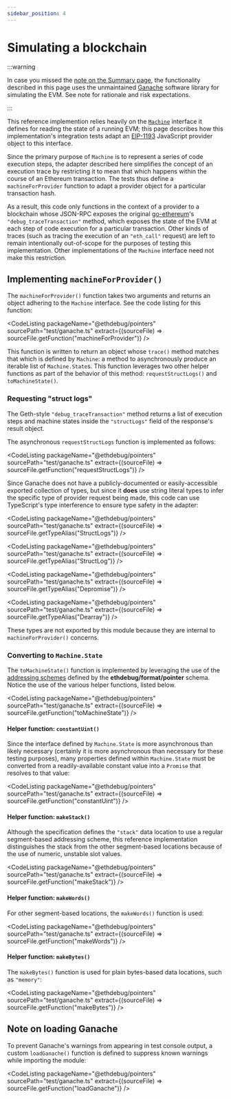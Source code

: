 ```yaml
---
sidebar_position: 4
---
```



# Simulating a blockchain

:::warning

In case you missed the
[note on the Summary page](/docs/implementation-guides/pointers/testing/summary#ganache-warning),
the functionality described in this page uses the unmaintained
[Ganache](https://github.com/trufflesuite/ganache) software library for
simulating the EVM. See note for rationale and risk expectations.

:::

This reference implemention relies heavily on the
[`Machine`](/docs/implementation-guides/pointers/types/data-and-machines#machine)
interface it defines for reading the state of a running EVM; this page describes
how this implementation's integration tests adapt an
[EIP-1193](https://eips.ethereum.org/EIPS/eip-1193) JavaScript provider object
to this interface.

Since the primary purpose of `Machine` is to represent a series of code
execution steps, the adapter described here simplifies the concept of an
execution trace by restricting it to mean that which happens within the course
of an Ethereum transaction. The tests thus define a `machineForProvider`
function to adapt a provider object for a particular transaction hash.

As a result, this code only functions in the context of a provider to a
blockchain whose JSON-RPC exposes the original
[go-ethereum](https://github.com/ethereum/go-ethereum)'s
`"debug_traceTransaction"` method, which exposes the state of the EVM at each
step of code execution for a particular transaction. Other kinds of traces (such
as tracing the execution of an `"eth_call"` request) are left to remain
intentionally out-of-scope for the purposes of testing this implementation.
Other implementations of the `Machine` interface need not make this restriction.

## Implementing `machineForProvider()`

The `machineForProvider()` function takes two arguments and returns an object
adhering to the `Machine` interface. See the code listing for this function:

<CodeListing
  packageName="@ethdebug/pointers"
  sourcePath="test/ganache.ts"
  extract={(sourceFile) => sourceFile.getFunction("machineForProvider")}
/>

This function is written to return an object whose `trace()` method matches that
which is defined by `Machine`: a method to asynchronously produce an iterable
list of `Machine.State`s. This function leverages two other helper functions as
part of the behavior of this method: `requestStructLogs()` and
`toMachineState()`.

### Requesting "struct logs"

The Geth-style `"debug_traceTransaction"` method returns a list of execution
steps and machine states inside the `"structLogs"` field of the response's
result object.

The asynchronous `requestStructLogs` function is implemented as follows:

<CodeListing
  packageName="@ethdebug/pointers"
  sourcePath="test/ganache.ts"
  extract={(sourceFile) => sourceFile.getFunction("requestStructLogs")}
/>

Since Ganache does not have a publicly-documented or easily-accessible exported
collection of types, but since it **does** use string literal types to infer the
specific type of provider request being made, this code can use TypeScript's
type interference to ensure type safety in the adapter:

<CodeListing
  packageName="@ethdebug/pointers"
  sourcePath="test/ganache.ts"
  extract={(sourceFile) => sourceFile.getTypeAlias("StructLogs")}
/>

<CodeListing
  packageName="@ethdebug/pointers"
  sourcePath="test/ganache.ts"
  extract={(sourceFile) => sourceFile.getTypeAlias("StructLog")}
/>

<CodeListing
  packageName="@ethdebug/pointers"
  sourcePath="test/ganache.ts"
  extract={(sourceFile) => sourceFile.getTypeAlias("Depromise")}
/>

<CodeListing
  packageName="@ethdebug/pointers"
  sourcePath="test/ganache.ts"
  extract={(sourceFile) => sourceFile.getTypeAlias("Dearray")}
/>

These types are not exported by this module because they are internal to
`machineForProvider()` concerns.

### Converting to `Machine.State`

The `toMachineState()` function is implemented by leveraging the use of the
[addressing schemes](/spec/pointer/concepts#a-region-is-specified-in-terms-of-an-addressing-scheme)
defined by the **ethdebug/format/pointer** schema. Notice the use of the various
helper functions, listed below.

<CodeListing
  packageName="@ethdebug/pointers"
  sourcePath="test/ganache.ts"
  extract={(sourceFile) => sourceFile.getFunction("toMachineState")}
/>

#### Helper function: `constantUint()`

Since the interface defined by `Machine.State` is more asynchronous than likely
necessary (certainly it is more asynchronous than necessary for these testing
purposes), many properties defined within `Machine.State` must be converted from
a readily-available constant value into a `Promise` that resolves to that value:

<CodeListing
  packageName="@ethdebug/pointers"
  sourcePath="test/ganache.ts"
  extract={(sourceFile) => sourceFile.getFunction("constantUint")}
/>

#### Helper function: `makeStack()`

Although the specification defines the `"stack"` data location to use a regular
segment-based addressing scheme, this reference implementation distinguishes the
stack from the other segment-based locations because of the use of numeric,
unstable slot values.

<CodeListing
  packageName="@ethdebug/pointers"
  sourcePath="test/ganache.ts"
  extract={(sourceFile) => sourceFile.getFunction("makeStack")}
/>

#### Helper function: `makeWords()`

For other segment-based locations, the `makeWords()` function is used:

<CodeListing
  packageName="@ethdebug/pointers"
  sourcePath="test/ganache.ts"
  extract={(sourceFile) => sourceFile.getFunction("makeWords")}
/>

#### Helper function: `makeBytes()`

The `makeBytes()` function is used for plain bytes-based data locations, such as
`"memory"`:

<CodeListing
  packageName="@ethdebug/pointers"
  sourcePath="test/ganache.ts"
  extract={(sourceFile) => sourceFile.getFunction("makeBytes")}
/>

## Note on loading Ganache

To prevent Ganache's warnings from appearing in test console output, a custom
`loadGanache()` function is defined to suppress known warnings while importing
the module:

<CodeListing
  packageName="@ethdebug/pointers"
  sourcePath="test/ganache.ts"
  extract={(sourceFile) => sourceFile.getFunction("loadGanache")}
/>
